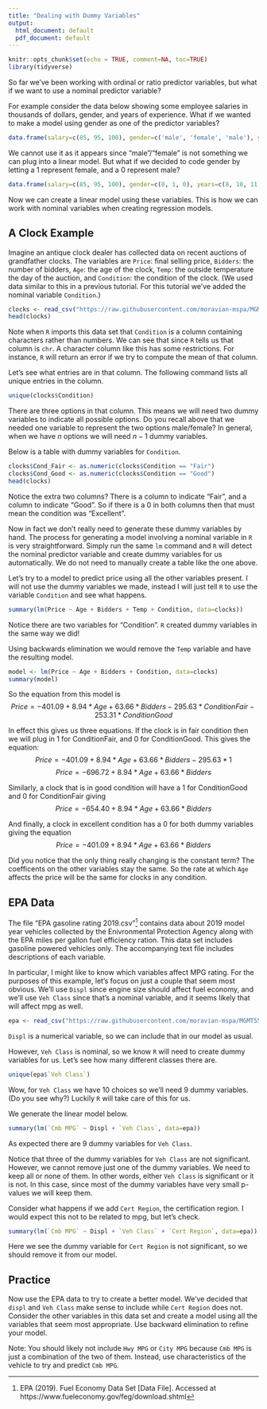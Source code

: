 ```yaml
---
title: "Dealing with Dummy Variables"
output:
  html_document: default
  pdf_document: default
---
```


```r
knitr::opts_chunk$set(echo = TRUE, comment=NA, toc=TRUE)
library(tidyverse)
```

So far we've been working with ordinal or ratio predictor variables, but what if we want to use a nominal predictor variable?

For example consider the data below showing some employee salaries in thousands of dollars, gender, and years of experience.  What if we wanted to make a model using gender as one of the predictor variables?
```r
data.frame(salary=c(85, 95, 100), gender=c('male', 'female', 'male'), years=c(8, 10, 11) )
```

We cannot use it as it appears since "male"/"female" is not something we can plug into a linear model. But what if we decided to code gender by letting a 1 represent female, and a 0 represent male?
```r
data.frame(salary=c(85, 95, 100), gender=c(0, 1, 0), years=c(8, 10, 11) )
```

Now we can create a linear model using these variables. This is how we can work with nominal variables when creating regression models.

## A Clock Example

Imagine an antique clock dealer has collected data on recent auctions of grandfather clocks. The variables are `Price`: final selling price, `Bidders`: the number of bidders, `Age`: the age of the clock, `Temp`: the outside temperature the day of the auction, and `Condition`: the condition of the clock. (We used data similar to this in a previous tutorial. For this tutorial we've added the nominal variable `Condition`.)
```r
clocks <- read_csv("https://raw.githubusercontent.com/moravian-mspa/MGMT555/master/m5_Tutorial_Nominal_Variables/auctionExtra.csv");
head(clocks)
```

Note when `R` imports this data set that `Condition` is a column containing characters rather than numbers. We can see that since `R` tells us that column is `chr`. A character column like this has some restrictions. For instance, `R` will return an error if we try to compute the mean of that column.

Let's see what entries are in that column. The following command lists all unique entries in the column.
```r
unique(clocks$Condition)
```

There are three options in that column. This means we will need two dummy variables to indicate all possible options. Do you recall above that we needed one variable to represent the two options male/female?  In general, when we have $n$ options we will need $n-1$ dummy variables.

Below is a table with dummy variables for `Condition`.
```r
clocks$Cond_Fair <- as.numeric(clocks$Condition == "Fair")
clocks$Cond_Good <- as.numeric(clocks$Condition == "Good")
head(clocks)
```

Notice the extra two columns?  There is a column to indicate "Fair", and a column to indicate "Good".  So if there is a 0 in both columns then that must mean the condition was "Excellent".

Now in fact we don't really need to generate these dummy variables by hand. The process for generating a model involving a nominal variable in `R` is very straightforward.  Simply run the same `lm` command and `R` will detect the nominal predictor variable and create dummy variables for us automatically. We do not need to manually create a table like the one above.

Let's try to a model to predict price using all the other variables present. I will not use the dummy variables we made, instead I will just tell `R` to use the variable `Condition` and see what happens.
```r
summary(lm(Price ~ Age + Bidders + Temp + Condition, data=clocks))
```

Notice there are two variables for "Condition". `R` created dummy variables in the same way we did!

Using backwards elimination we would remove the `Temp` variable and have the resulting model.
```r
model <- lm(Price ~ Age + Bidders + Condition, data=clocks)
summary(model)
```

So the equation from this model is
$$Price = -401.09 + 8.94 * Age + 63.66 * Bidders - 295.63 * ConditionFair - 
    253.31 * ConditionGood$$

In effect this gives us three equations.  If the clock is in fair condition then we will plug in 1 for ConditionFair, and 0 for ConditionGood.  This gives the equation:
$$Price = -401.09 + 8.94 * Age + 63.66 * Bidders - 295.63 * 1$$
$$Price = -696.72 + 8.94 * Age + 63.66 * Bidders$$

Similarly, a clock that is in good condition will have a 1 for ConditionGood and 0 for ConditionFair giving
$$Price = -654.40 + 8.94 * Age + 63.66 * Bidders$$

And finally, a clock in excellent condition has a 0 for both dummy variables giving the equation
$$Price = -401.09 + 8.94 * Age + 63.66 * Bidders$$

Did you notice that the only thing really changing is the constant term?  The coefficents on the other variables stay the same. So the rate at which `Age` affects the price will be the same for clocks in any condition.



## EPA Data

The file "EPA gasoline rating 2019.csv"^[EPA (2019). Fuel Economy Data Set [Data File]. Accessed at https://www.fueleconomy.gov/feg/download.shtml] contains data about 2019 model year vehicles collected by the Enivronmental Protection Agency along with the EPA miles per gallon fuel efficiency ration. This data set includes gasoline powered vehicles only. The accompanying text file includes descriptions of each variable.

In particular, I might like to know which variables affect MPG rating. For the purposes of this example, let's focus on just a couple that seem most obvious. We'll use `Displ` since engine size should affect fuel economy, and we'll use `Veh Class` since that's a nominal variable, and it seems likely that will affect mpg as well.


```r
epa <- read_csv("https://raw.githubusercontent.com/moravian-mspa/MGMT555/master/m5_Tutorial_Nominal_Variables/EPA_gasoline_rating_2019.csv")
```

`Displ` is a numerical variable, so we can include that in our model as usual.

However, `Veh Class` is nominal, so we know `R` will need to create dummy variables for us. Let's see how many different classes there are.

```r
unique(epa$`Veh Class`)
```

Wow, for `Veh Class` we have 10 choices so we'll need 9 dummy variables. (Do you see why?) Luckily `R` will take care of this for us.

We generate the linear model below.

```r
summary(lm(`Cmb MPG` ~ Displ + `Veh Class`, data=epa))
```

As expected there are 9 dummy variables for `Veh Class`.

Notice that three of the dummy variables for `Veh Class` are not significant. However, we cannot remove just one of the dummy variables.  We need to keep all or none of them. In other words, either `Veh Class` is significant or it is not. In this case, since most of the dummy variables have very small p-values we will keep them.

Consider what happens if we add `Cert Region`, the certification region. I would expect this not to be related to mpg, but let's check.
```r
summary(lm(`Cmb MPG` ~ Displ + `Veh Class` + `Cert Region`, data=epa))
```

Here we see the dummy variable for `Cert Region` is not significant, so we should remove it from our model.

## Practice
Now use the EPA data to try to create a better model. We've decided that `displ` and `Veh Class` make sense to include while `Cert Region` does not. Consider the other variables in this data set and create a model using all the variables that seem most appropriate. Use backward elimination to refine your model.

Note: You should likely not include `Hwy MPG` or `City MPG` because `Cmb MPG` is just a combination of the two of them. Instead, use characteristics of the vehicle to try and predict `Cmb MPG`.